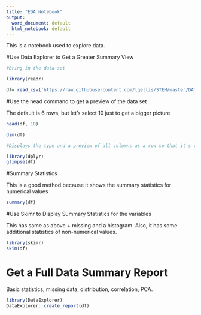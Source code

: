 ```yaml
---
title: "EDA Notebook"
output:
  word_document: default
  html_notebook: default
---
```


This is a notebook used to explore data. 

#Use Data Explorer to Get a Greater Summary View

```r
#Bring in the data set

library(readr)

df= read_csv('https://raw.githubusercontent.com/lgellis/STEM/master/DATA-ART-1/Data/FinalData.csv', col_names = TRUE)

```


#Use the head command to get a preview of the data set

The default is 6 rows, but let's select 10 just to get a bigger picture

```r
head(df, 10)
```

```r
dim(df)

#Displays the type and a preview of all columns as a row so that it's very easy to take in.

library(dplyr)
glimpse(df)


```


#Summary Statistics

This is a good method because it shows the summary statistics for numerical values

```r
summary(df)
```


#Use Skimr to Display Summary Statistics for the variables

This has same as above + missing and a histogram.  Also, it has some additional statistics of non-numerical values.
```r
library(skimr)
skim(df)
```


# Get a Full Data Summary Report

Basic statistics, missing data, distribution, correlation, PCA.

```r

library(DataExplorer)
DataExplorer::create_report(df)

```










